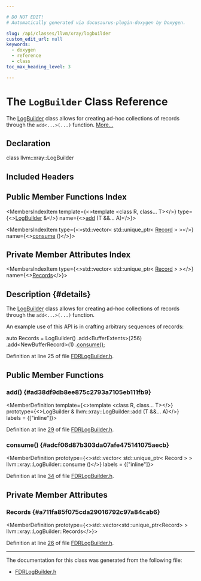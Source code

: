 ```yaml
---

# DO NOT EDIT!
# Automatically generated via docusaurus-plugin-doxygen by Doxygen.

slug: /api/classes/llvm/xray/logbuilder
custom_edit_url: null
keywords:
  - doxygen
  - reference
  - class
toc_max_heading_level: 3

---
```





# The `LogBuilder` Class Reference

<DoxygenPage pluginConfig={pluginConfig}>

The <a href="/docs/api/classes/llvm/xray/logbuilder">LogBuilder</a> class allows for creating ad-hoc collections of records through the <code>add&lt;...&gt;(...)</code> function. <a href="#details">More...</a>

## Declaration

<CodeBlock>class llvm::xray::LogBuilder</CodeBlock>

## Included Headers

<IncludesList>
<IncludesListItem
  filePath="llvm/XRay/FDRLogBuilder.h"
  permalink="/docs/api/files/include/include/llvm/include/llvm/xray/fdrlogbuilder-h"
  isLocal="true" />
</IncludesList>

## Public Member Functions Index

<MembersIndex>

<MembersIndexItem
  template={<>template &lt;class R, class... T&gt;</>}
  type={<><a href="/docs/api/classes/llvm/xray/logbuilder">LogBuilder</a> &amp;</>}
  name={<><a href="#ad38df9db8ee875c2793a7105eb111fb9">add</a> (T &amp;&amp;... A)</>}>
</MembersIndexItem>

<MembersIndexItem
  type={<>std::vector&lt; std::unique&#95;ptr&lt; <a href="/docs/api/classes/llvm/xray/record">Record</a> &gt; &gt;</>}
  name={<><a href="#adcf06d87b303da07afe475141075aecb">consume</a> ()</>}>
</MembersIndexItem>

</MembersIndex>

## Private Member Attributes Index

<MembersIndex>

<MembersIndexItem
  type={<>std::vector&lt; std::unique&#95;ptr&lt; <a href="/docs/api/classes/llvm/xray/record">Record</a> &gt; &gt;</>}
  name={<><a href="#a711fa85f075cda29016792c97a84cab6">Records</a></>}>
</MembersIndexItem>

</MembersIndex>

## Description {#details}

The <a href="/docs/api/classes/llvm/xray/logbuilder">LogBuilder</a> class allows for creating ad-hoc collections of records through the <code>add&lt;...&gt;(...)</code> function.

An example use of this API is in crafting arbitrary sequences of records:

auto Records = LogBuilder() .add&lt;BufferExtents&gt;(256) .add&lt;NewBufferRecord&gt;(1) .<a href="#adcf06d87b303da07afe475141075aecb">consume()</a>;

Definition at line 25 of file <a href="/docs/api/files/include/include/llvm/include/llvm/xray/fdrlogbuilder-h">FDRLogBuilder.h</a>.

<SectionDefinition>

## Public Member Functions

### add() {#ad38df9db8ee875c2793a7105eb111fb9}

<MemberDefinition
  template={<>template &lt;class R, class... T&gt;</>}
  prototype={<>LogBuilder &amp; llvm::xray::LogBuilder::add (T &amp;&amp;... A)</>}
  labels = {["inline"]}>

Definition at line <a href="/docs/api/files/include/include/llvm/include/llvm/xray/fdrlogbuilder-h/#l00029">29</a> of file <a href="/docs/api/files/include/include/llvm/include/llvm/xray/fdrlogbuilder-h">FDRLogBuilder.h</a>.
</MemberDefinition>

### consume() {#adcf06d87b303da07afe475141075aecb}

<MemberDefinition
  prototype={<>std::vector&lt; std::unique&#95;ptr&lt; Record &gt; &gt; llvm::xray::LogBuilder::consume ()</>}
  labels = {["inline"]}>

Definition at line <a href="/docs/api/files/include/include/llvm/include/llvm/xray/fdrlogbuilder-h/#l00034">34</a> of file <a href="/docs/api/files/include/include/llvm/include/llvm/xray/fdrlogbuilder-h">FDRLogBuilder.h</a>.
</MemberDefinition>

</SectionDefinition>

<SectionDefinition>

## Private Member Attributes

### Records {#a711fa85f075cda29016792c97a84cab6}

<MemberDefinition
  prototype={<>std::vector&lt;std::unique&#95;ptr&lt;Record&gt; &gt; llvm::xray::LogBuilder::Records</>}>

Definition at line <a href="/docs/api/files/include/include/llvm/include/llvm/xray/fdrlogbuilder-h/#l00026">26</a> of file <a href="/docs/api/files/include/include/llvm/include/llvm/xray/fdrlogbuilder-h">FDRLogBuilder.h</a>.
</MemberDefinition>

</SectionDefinition>

<hr/>

The documentation for this class was generated from the following file:

<ul>
<li><a href="/docs/api/files/include/include/llvm/include/llvm/xray/fdrlogbuilder-h">FDRLogBuilder.h</a></li>
</ul>

</DoxygenPage>
